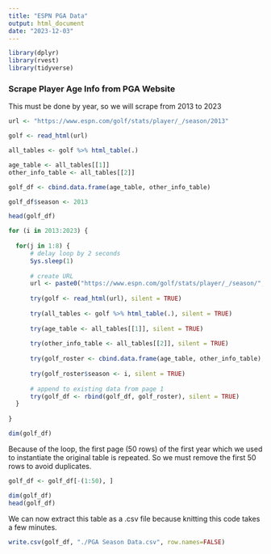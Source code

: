 ```yaml
---
title: "ESPN PGA Data"
output: html_document
date: "2023-12-03"
---
```


```r
library(dplyr)
library(rvest)
library(tidyverse)
```


### Scrape Player Age Info from PGA Website

This must be done by year, so we will scrape from 2013 to 2023

```r
url <- "https://www.espn.com/golf/stats/player/_/season/2013"

golf <- read_html(url)

all_tables <- golf %>% html_table(.)

age_table <- all_tables[[1]]
other_info_table <- all_tables[[2]]

golf_df <- cbind.data.frame(age_table, other_info_table)

golf_df$season <- 2013

head(golf_df)
```


```r
for (i in 2013:2023) {
  
  for(j in 1:8) {
      # delay loop by 2 seconds
      Sys.sleep(1)
      
      # create URL
      url <- paste0("https://www.espn.com/golf/stats/player/_/season/", i, "?page=", j)
      
      try(golf <- read_html(url), silent = TRUE)
      
      try(all_tables <- golf %>% html_table(.), silent = TRUE)
      
      try(age_table <- all_tables[[1]], silent = TRUE)
        
      try(other_info_table <- all_tables[[2]], silent = TRUE)
        
      try(golf_roster <- cbind.data.frame(age_table, other_info_table), silent = TRUE)
      
      try(golf_roster$season <- i, silent = TRUE)
      
      # append to existing data from page 1
      try(golf_df <- rbind(golf_df, golf_roster), silent = TRUE)
  }
  
}
```


```r
dim(golf_df)
```

Because of the loop, the first page (50 rows) of the first year which we used to instantiate the original table is repeated. So we must remove the first 50 rows to avoid duplicates.
```r
golf_df <- golf_df[-(1:50), ]

dim(golf_df)
head(golf_df)
```

We can now extract this table as a .csv file because knitting this code takes a few minutes.

```r
write.csv(golf_df, "./PGA Season Data.csv", row.names=FALSE)
```



